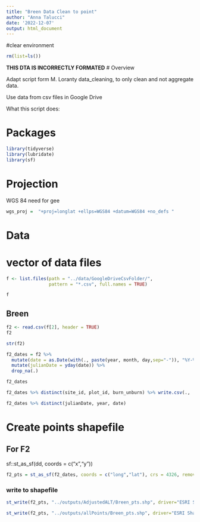 ```yaml
---
title: "Breen Data Clean to point"
author: "Anna Talucci"
date: '2022-12-07'
output: html_document
---
```


#clear environment
```r
rm(list=ls())
```
**THIS DTA IS INCORRECTLY FORMATED**
# Overview

Adapt script form M. Loranty data_cleaning, to only clean and not aggregate data. 

Use data from csv files in Google Drive

What this script does:


# Packages

```r
library(tidyverse)
library(lubridate)
library(sf)
```
# Projection

WGS 84 need for gee
```r
wgs_proj =  "+proj=longlat +ellps=WGS84 +datum=WGS84 +no_defs "
```

# Data

# vector of data files
```r
f <- list.files(path = "../data/GoogleDriveCsvFolder/",
                pattern = "*.csv", full.names = TRUE)
```

```r
f
```



## Breen
```r
f2 <- read.csv(f[2], header = TRUE)
f2
```
```r
str(f2)
```
```r
f2_dates = f2 %>%
  mutate(date = as.Date(with(., paste(year, month, day,sep="-")), "%Y-%m-%d")) %>%
  mutate(julianDate = yday(date)) %>%
  drop_na(.)

f2_dates
```

```r
f2_dates %>% distinct(site_id, plot_id, burn_unburn) %>% write.csv(., '../outputs/pairs/breen.csv')
```

```r
f2_dates %>% distinct(julianDate, year, date)
```

# Create points shapefile

## For F2
sf::st_as_sf(dd, coords = c("x","y"))
```r
f2_pts = st_as_sf(f2_dates, coords = c("long","lat"), crs = 4326, remove = FALSE)
```


### write to shapefile
```r
st_write(f2_pts, "../outputs/AdjustedALT/Breen_pts.shp", driver="ESRI Shapefile")
```

```r
st_write(f2_pts, "../outputs/allPoints/Breen_pts.shp", driver="ESRI Shapefile")
```